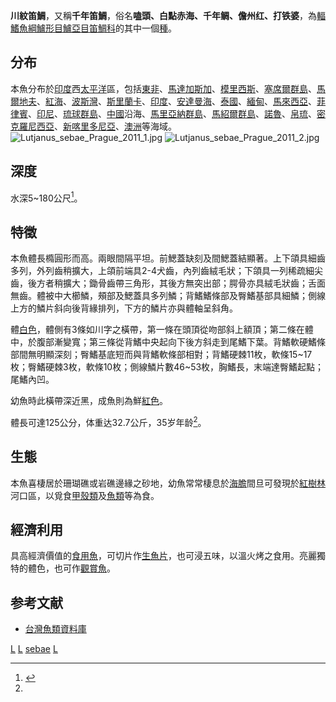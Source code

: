 {{Speciesbox
| genus = Lutjanus
| species = sebae
| image = Lutjanus sebae.jpg
| status = NE
| status_system = iucn3.1
| authority = Cuvier, 1816<ref name='id7448'>{{cite web| url =http://www.bioinfo.cn/db05/BjdwSpecies.php?action=view&id=7448| title =千年笛鲷| work =中国动物物种编目数据库| publisher =中国科学院微生物研究所| author =中国科学院动物研究所| accessdate =2009-04-16| deadurl =yes| archiveurl =https://web.archive.org/web/20160305052803/http://www.bioinfo.cn/db05/BjdwSpecies.php?action=view&id=7448| archivedate =2016-03-05}}</ref>
| synonyms = *''Diacope sebae''<br /><small>Cuvier, 1816</small>
*''Diacope siamensis''<br /><small>Valenciennes, 1830</small>
*''Diacope civis''<br /><small> Valenciennes, 1830</small>
*''Genyoroge regia''<br /><small> De Vis, 1884</small>
}}
'''川紋笛鯛'''，又稱'''千年笛鯛'''，俗名'''嗑頭、白點赤海、千年鲷、儋州红、打铁婆'''，為[[輻鰭魚綱|輻鰭魚綱]][[鱸形目|鱸形目]][[鱸亞目|鱸亞目]][[笛鯛科|笛鯛科]]的其中一個[[種|種]]。

==分布==
本魚分布於[[印度|印度]]西[[太平洋|太平洋]]區，包括[[東非|東非]]、[[馬達加斯加|馬達加斯加]]、[[模里西斯|模里西斯]]、[[塞席爾群島|塞席爾群島]]、[[馬爾地夫|馬爾地夫]]、[[紅海|紅海]]、[[波斯灣|波斯灣]]、[[斯里蘭卡|斯里蘭卡]]、[[印度|印度]]、[[安達曼海|安達曼海]]、[[泰國|泰國]]、[[緬甸|緬甸]]、[[馬來西亞|馬來西亞]]、[[菲律賓|菲律賓]]、[[印尼|印尼]]、[[琉球群島|琉球群島]]、[[中國|中國]]沿海、[[馬里亞納群島|馬里亞納群島]]、[[馬紹爾群島|馬紹爾群島]]、[[諾魯|諾魯]]、[[帛琉|帛琉]]、[[密克羅尼西亞|密克羅尼西亞]]、[[新喀里多尼亞|新喀里多尼亞]]、[[澳洲|澳洲]]等海域。
[[File:Lutjanus_sebae_Prague_2011_1.jpg|thumb]]
[[File:Lutjanus_sebae_Prague_2011_2.jpg|thumb]]

==深度==
水深5~180公尺<ref name=FishBase>{{FishBase species | genus = Lutjanus | species = sebae| month = 12| year = 2008}}</ref>。

==特徵==
本魚體長橢圓形而高。兩眼間隔平坦。前鰓蓋缺刻及間鰓蓋結顯著。上下頜具細齒多列，外列齒稍擴大，上頜前端具2-4犬齒，內列齒絨毛狀；下頜具一列稀疏細尖齒，後方者稍擴大；鋤骨齒帶三角形，其後方無突出部；腭骨亦具絨毛狀齒；舌面無齒。體被中大櫛鱗，頰部及鰓蓋具多列鱗；背鰭鰭條部及臀鰭基部具細鱗；側線上方的鱗片斜向後背緣排列，下方的鱗片亦與體軸呈斜角。

體[[白色|白色]]，體側有3條如川字之橫帶，第一條在頭頂從吻部斜上額頂；第二條在體中，於腹部漸變寬；第三條從背鰭中央起向下後方斜走到尾鰭下葉。背鰭軟硬鰭條部間無明顯深刻；臀鰭基底短而與背鰭軟條部相對；背鰭硬棘11枚，軟條15~17枚；臀鰭硬棘3枚，軟條10枚；側線鱗片數46~53枚，胸鰭長，末端達臀鰭起點；尾鰭內凹。

幼魚時此橫帶深近黑，成魚則為鮮[[紅色|紅色]]。

體長可達125公分，体重达32.7公斤，35岁年龄<ref name=FishBase/>。

==生態==
本魚喜棲居於珊瑚礁或岩礁邊緣之砂地，幼魚常常棲息於[[海膽|海膽]]間旦可發現於[[紅樹林|紅樹林]]河口區，以覓食[[甲殼類|甲殼類]]及[[魚類|魚類]]等為食。

==經濟利用==
具高經濟價值的[[食用魚|食用魚]]，可切片作[[生魚片|生魚片]]，也可浸五味，以溫火烤之食用。亮麗獨特的體色，也可作[[觀賞魚|觀賞魚]]。

==参考文献==
{{reflist}}
*[http://fishdb.sinica.edu.tw/ 台灣魚類資料庫] {{Wayback|url=http://fishdb.sinica.edu.tw/ |date=20160304193340 }}
{{Taxonbar|from=Q1935366}}

[[Category:食用鱼|L]]
[[Category:觀賞魚|L]]
[[Category:笛鯛屬|sebae]]
[[Category:1816年描述的鱼类|L]]